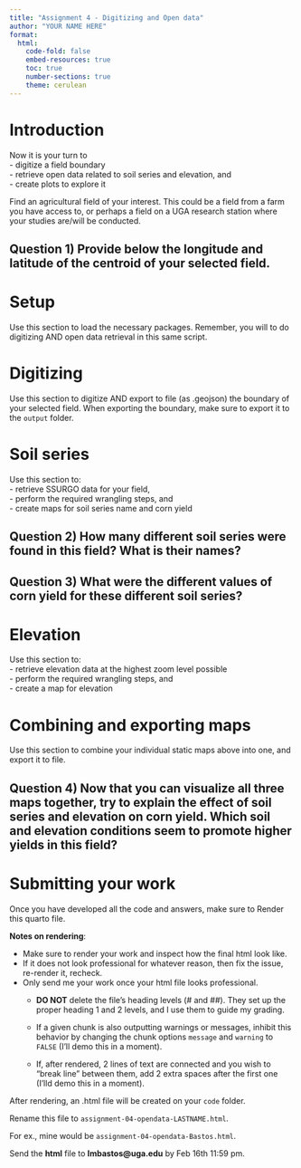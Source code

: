 ```yaml
---
title: "Assignment 4 - Digitizing and Open data"
author: "YOUR NAME HERE"  
format:
  html:
    code-fold: false
    embed-resources: true
    toc: true
    number-sections: true
    theme: cerulean
---
```


# Introduction  
Now it is your turn to   
  - digitize a field boundary  
  - retrieve open data related to soil series and elevation, and  
  - create plots to explore it

Find an agricultural field of your interest. This could be a field from a farm you have access to, or perhaps a field on a UGA research station where your studies are/will be conducted.  

## Question 1) Provide below the longitude and latitude of the centroid of your selected field.  


# Setup  
Use this section to load the necessary packages. Remember, you will to do digitizing AND open data retrieval in this same script.  

# Digitizing  
Use this section to digitize AND export to file (as .geojson) the boundary of your selected field. When exporting the boundary, make sure to export it to the `output` folder.    


# Soil series  
Use this section to:   
  - retrieve SSURGO data for your field,  
  - perform the required wrangling steps, and  
  - create maps for soil series name and corn yield  

## Question 2) How many different soil series were found in this field? What is their names?  

## Question 3) What were the different values of corn yield for these different soil series?  


# Elevation  
Use this section to:  
  - retrieve elevation data at the highest zoom level possible  
  - perform the required wrangling steps, and  
  - create a map for elevation  
  
# Combining and exporting maps  
Use this section to combine your individual static maps above into one, and export it to file.  

## Question 4) Now that you can visualize all three maps together, try to explain the effect of soil series and elevation on corn yield. Which soil and elevation conditions seem to promote higher yields in this field?  


# Submitting your work  
Once you have developed all the code and answers, make sure to Render this quarto file.  

**Notes on rendering**:  

- Make sure to render your work and inspect how the final html look like.  
- If it does not look professional for whatever reason, then fix the issue, re-render it, recheck.  
- Only send me your work once your html file looks professional.  
  - **DO NOT** delete the file's heading levels (# and ##). They set up the proper heading 1 and 2 levels, and I use them to guide my grading.  
  - If a given chunk is also outputting warnings or messages, inhibit this behavior by changing the chunk options `message` and `warning` to `FALSE` (I'll demo this in a moment).  
  
  - If, after rendered, 2 lines of text are connected and you wish to "break line" between them, add 2 extra spaces after the first one (I'lld demo this in a moment).  

After rendering, an .html file will be created on your `code` folder.  

Rename this file to `assignment-04-opendata-LASTNAME.html`.    

For ex., mine would be `assignment-04-opendata-Bastos.html`.

Send the **html** file to **lmbastos@uga.edu** by Feb 16th 11:59 pm.  
